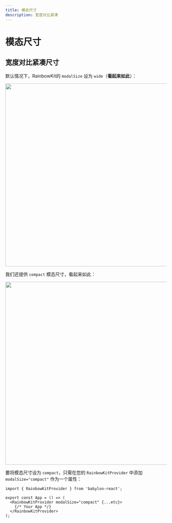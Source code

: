 ```yaml
---
title: 模态尺寸
description: 宽度对比紧凑
---
```


# 模态尺寸

## 宽度对比紧凑尺寸

默认情况下，RainbowKit的 `modalSize` 设为 `wide`（<b>看起来如此</b>）：

<Img src="/modal-default.png" height="569" width="1029" />

我们还提供 `compact` 模态尺寸，看起来如此：

<Img src="/modal-compact.png" height="569" width="1029" />

要将模态尺寸设为 `compact`，只需在您的 `RainbowKitProvider` 中添加 `modalSize="compact"` 作为一个属性：

```tsx
import { RainbowKitProvider } from 'babylon-react';

export const App = () => (
  <RainbowKitProvider modalSize="compact" {...etc}>
    {/* Your App */}
  </RainbowKitProvider>
);
```
